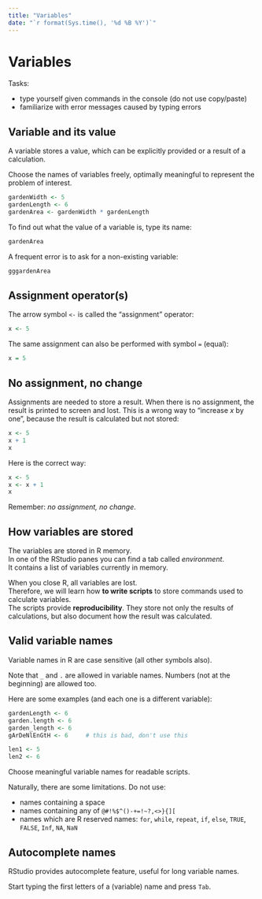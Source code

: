 ```yaml
---
title: "Variables"
date: "`r format(Sys.time(), '%d %B %Y')`"
---
```


# Variables

Tasks:

- type yourself given commands in the console (do not use copy/paste)
- familiarize with error messages caused by typing errors

## Variable and its value

A variable stores a value, which can be explicitly provided or a result of a calculation.

Choose the names of variables freely, optimally meaningful to represent the problem of interest.

```r
gardenWidth <- 5
gardenLength <- 6
gardenArea <- gardenWidth * gardenLength
```

To find out what the value of a variable is, type its name:

```r
gardenArea
```

A frequent error is to ask for a non-existing variable:

```r
gggardenArea
```

## Assignment operator(s)

The arrow symbol `<-` is called the "assignment" operator:

```r
x <- 5
```

The same assignment can also be performed with symbol `=` (equal):

```r
x = 5
```

## No assignment, no change

Assignments are needed to store a result. 
When there is no assignment, the result is printed to screen and lost.
This is a wrong way to "increase _x_ by one", because the result is calculated but not stored:

```r
x <- 5
x + 1
x
```

Here is the correct way:

```r
x <- 5
x <- x + 1
x
```

Remember: _no assignment, no change_.

## How variables are stored

The variables are stored in R memory.  
In one of the RStudio panes you can find a tab called _environment_.  
It contains a list of variables currently in memory.

When you close R, all variables are lost.  
Therefore, we will learn how **to write scripts** to store commands used to calculate variables.  
The scripts provide **reproducibility**. They store not only the results of calculations, but also document how the result was calculated.

## Valid variable names

Variable names in R are case sensitive (all other symbols also).

Note that `_` and `.` are allowed in variable names. 
Numbers (not at the beginning) are allowed too. 

Here are some examples (and each one is a different variable):

```r
gardenLength <- 6
garden.length <- 6
garden_length <- 6
gArDeNlEnGtH <- 6     # this is bad, don't use this

len1 <- 5
len2 <- 6
```

Choose meaningful variable names for readable scripts.

Naturally, there are some limitations. Do not use:

- names containing a space
- names containing any of `@#!%$^()-+=!~?,<>}{][`
- names which are R reserved names: `for`, `while`, `repeat`, `if`, `else`, `TRUE`, `FALSE`, `Inf`, `NA`, `NaN`

## Autocomplete names

RStudio provides autocomplete feature, useful for long variable names.

Start typing the first letters of a (variable) name and press `Tab`.
